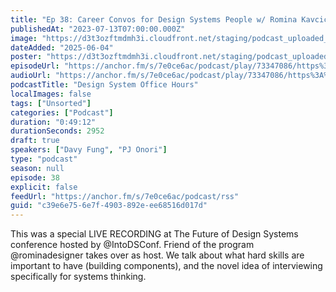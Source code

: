 ```yaml
---
title: "Ep 38: Career Convos for Design Systems People w/ Romina Kavcic"
publishedAt: "2023-07-13T07:00:00.000Z"
image: "https://d3t3ozftmdmh3i.cloudfront.net/staging/podcast_uploaded_nologo/21047747/21047747-1699427880984-48d6ab24edbb5.jpg"
dateAdded: "2025-06-04"
poster: "https://d3t3ozftmdmh3i.cloudfront.net/staging/podcast_uploaded_nologo/21047747/21047747-1699427880984-48d6ab24edbb5.jpg"
episodeUrl: "https://anchor.fm/s/7e0ce6ac/podcast/play/73347086/https%3A%2F%2Fd3ctxlq1ktw2nl.cloudfront.net%2Fstaging%2F2023-6-13%2Fc04c1489-c27c-4488-0083-7eb005923b6e.mp3"
audioUrl: "https://anchor.fm/s/7e0ce6ac/podcast/play/73347086/https%3A%2F%2Fd3ctxlq1ktw2nl.cloudfront.net%2Fstaging%2F2023-6-13%2Fc04c1489-c27c-4488-0083-7eb005923b6e.mp3"
podcastTitle: "Design System Office Hours"
localImages: false
tags: ["Unsorted"]
categories: ["Podcast"]
duration: "0:49:12"
durationSeconds: 2952
draft: true
speakers: ["Davy Fung", "PJ Onori"]
type: "podcast"
season: null
episode: 38
explicit: false
feedUrl: "https://anchor.fm/s/7e0ce6ac/podcast/rss"
guid: "c39e6e75-6e7f-4903-892e-ee68516d017d"
---
```

This was a special LIVE RECORDING at The Future of Design Systems conference hosted by @IntoDSConf. Friend of the program @rominadesigner takes over as host. We talk about what hard skills are important to have (building components), and the novel idea of interviewing specifically for systems thinking.
